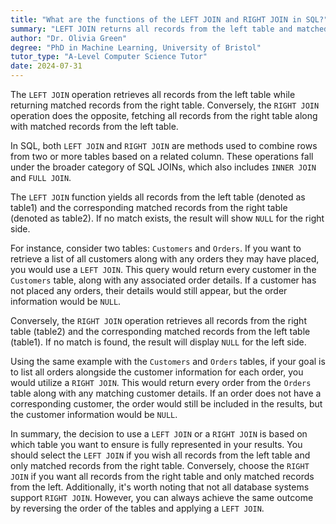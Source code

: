 ```yaml
---
title: "What are the functions of the LEFT JOIN and RIGHT JOIN in SQL?"
summary: "LEFT JOIN returns all records from the left table and matched records from the right table, while RIGHT JOIN does the opposite."
author: "Dr. Olivia Green"
degree: "PhD in Machine Learning, University of Bristol"
tutor_type: "A-Level Computer Science Tutor"
date: 2024-07-31
---
```


The `LEFT JOIN` operation retrieves all records from the left table while returning matched records from the right table. Conversely, the `RIGHT JOIN` operation does the opposite, fetching all records from the right table along with matched records from the left table.

In SQL, both `LEFT JOIN` and `RIGHT JOIN` are methods used to combine rows from two or more tables based on a related column. These operations fall under the broader category of SQL JOINs, which also includes `INNER JOIN` and `FULL JOIN`. 

The `LEFT JOIN` function yields all records from the left table (denoted as table1) and the corresponding matched records from the right table (denoted as table2). If no match exists, the result will show `NULL` for the right side.

For instance, consider two tables: `Customers` and `Orders`. If you want to retrieve a list of all customers along with any orders they may have placed, you would use a `LEFT JOIN`. This query would return every customer in the `Customers` table, along with any associated order details. If a customer has not placed any orders, their details would still appear, but the order information would be `NULL`.

Conversely, the `RIGHT JOIN` operation retrieves all records from the right table (table2) and the corresponding matched records from the left table (table1). If no match is found, the result will display `NULL` for the left side.

Using the same example with the `Customers` and `Orders` tables, if your goal is to list all orders alongside the customer information for each order, you would utilize a `RIGHT JOIN`. This would return every order from the `Orders` table along with any matching customer details. If an order does not have a corresponding customer, the order would still be included in the results, but the customer information would be `NULL`.

In summary, the decision to use a `LEFT JOIN` or a `RIGHT JOIN` is based on which table you want to ensure is fully represented in your results. You should select the `LEFT JOIN` if you wish all records from the left table and only matched records from the right table. Conversely, choose the `RIGHT JOIN` if you want all records from the right table and only matched records from the left. Additionally, it's worth noting that not all database systems support `RIGHT JOIN`. However, you can always achieve the same outcome by reversing the order of the tables and applying a `LEFT JOIN`.
    